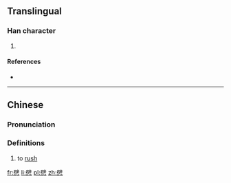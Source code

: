 ==Translingual==

===Han character===
{{Han char|rn=61|rad=心|as=13|sn=17|four=70334|canj=SJP,XSJP|ids=⿱辟心}}

# {{defn|Han|sort=心13}}

====References====
* {{Han ref|kx=0404.320|dkj=11294|dj=0744.260|hdz=42359.050|uh=61B5|ud=25013|bh=ECE0|bd=60640}}

----

==Chinese==
{{zh-forms}}

===Pronunciation===
{{zh-pron
|m=pī
|c=bik1
|mc=y
|oc=y
|ma=
|cat=v
}}

===Definitions===

# {{label|zh|Cantonese}} to [[rush]]

[[fr:憵]]
[[li:憵]]
[[pl:憵]]
[[zh:憵]]
